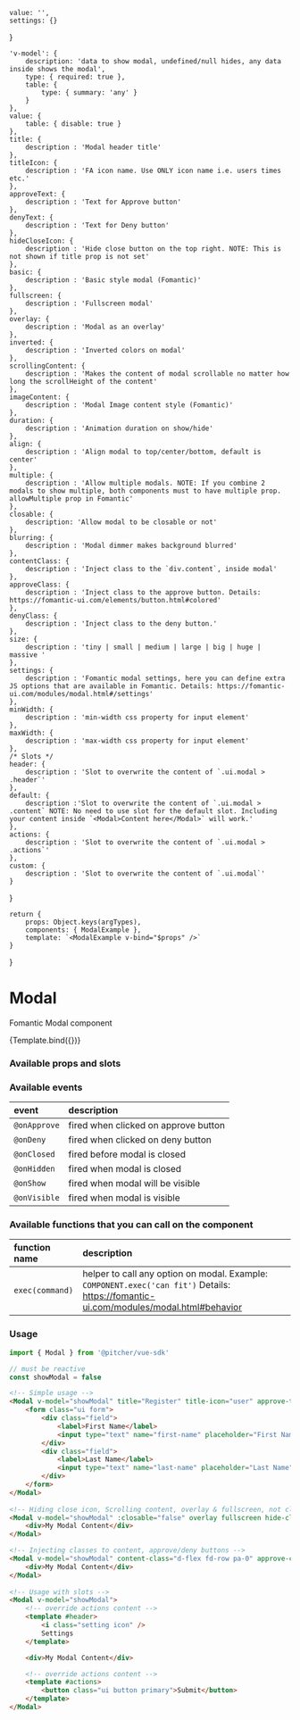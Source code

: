 

<!-- Story args -->
<!-- https://storybook.js.org/docs/react/writing-stories/args -->
    value: '',
    settings: {}
}

<!-- https://storybook.js.org/docs/react/api/argtypes -->
    'v-model': {
        description: 'data to show modal, undefined/null hides, any data inside shows the modal',
        type: { required: true },
        table: {
            type: { summary: 'any' }
        }
    },    
    value: {
        table: { disable: true }
    },
    title: {
        description : 'Modal header title'
    },
    titleIcon: {
        description : 'FA icon name. Use ONLY icon name i.e. users times etc.'
    },
    approveText: {
        description : 'Text for Approve button'
    },
    denyText: {
        description : 'Text for Deny button'
    },
    hideCloseIcon: {
        description : 'Hide close button on the top right. NOTE: This is not shown if title prop is not set'
    },
    basic: {
        description : 'Basic style modal (Fomantic)'
    },
    fullscreen: {
        description : 'Fullscreen modal'
    },
    overlay: {
        description : 'Modal as an overlay'
    },
    inverted: {
        description : 'Inverted colors on modal'
    },
    scrollingContent: {
        description : 'Makes the content of modal scrollable no matter how long the scrollHeight of the content'
    },
    imageContent: {
        description : 'Modal Image content style (Fomantic)'
    },
    duration: {
        description : 'Animation duration on show/hide'
    },
    align: {
        description : 'Align modal to top/center/bottom, default is center'
    },
    multiple: {
        description : 'Allow multiple modals. NOTE: If you combine 2 modals to show multiple, both components must to have multiple prop. allowMultiple prop in Fomantic'
    },
    closable: {
        description: 'Allow modal to be closable or not'
    },
    blurring: {
        description : 'Modal dimmer makes background blurred'
    },
    contentClass: {
        description : 'Inject class to the `div.content`, inside modal'
    },
    approveClass: {
        description : 'Inject class to the approve button. Details: https://fomantic-ui.com/elements/button.html#colored'
    },
    denyClass: {
        description : 'Inject class to the deny button.'
    },
    size: {
        description : 'tiny | small | medium | large | big | huge | massive '
    },
    settings: {
        description : 'Fomantic modal settings, here you can define extra JS options that are available in Fomantic. Details: https://fomantic-ui.com/modules/modal.html#/settings'
    },
    minWidth: {
        description : 'min-width css property for input element'
    },
    maxWidth: {
        description : 'max-width css property for input element'
    },
    /* Slots */
    header: {
        description : 'Slot to overwrite the content of `.ui.modal > .header`'
    },
    default: {
        description :'Slot to overwrite the content of `.ui.modal > .content` NOTE: No need to use slot for the default slot. Including your content inside `<Modal>Content here</Modal>` will work.'
    },
    actions: {
        description : 'Slot to overwrite the content of `.ui.modal > .actions`'
    },
    custom: {
        description : 'Slot to overwrite the content of `.ui.modal`'
    }
}

<!-- Named exports of stories here -->
    return {
        props: Object.keys(argTypes),
        components: { ModalExample },
        template: `<ModalExample v-bind="$props" />`
    }
}

<!-- Define story settings here -->
<Meta 
    title="Components/Modal"
    component={Modal}
    argTypes={argTypes}
    args={args}
/>

# Modal
Fomantic Modal component

<Story name="Default">
    {Template.bind({})}
</Story>

### Available props and slots
<!-- https://storybook.js.org/docs/react/writing-docs/doc-blocks#customizing -->
<ArgsTable story="Default" />

### Available events
| event | description |
| :--- | :--- |
| `@onApprove` | fired when clicked on approve button
| `@onDeny` | fired when clicked on deny button
| `@onClosed` | fired before modal is closed
| `@onHidden` | fired when modal is closed
| `@onShow` | fired when modal will be visible
| `@onVisible` | fired when modal is visible

### Available functions that you can call on the component
| function name | description |
| :--- | :--- |
| `exec(command)` | helper to call any option on modal. Example: `COMPONENT.exec('can fit')` Details: https://fomantic-ui.com/modules/modal.html#behavior

### Usage
```javascript
import { Modal } from '@pitcher/vue-sdk'

// must be reactive
const showModal = false
```

```html
<!-- Simple usage -->
<Modal v-model="showModal" title="Register" title-icon="user" approve-text="Submit" deny-text="Cancel">
    <form class="ui form">
        <div class="field">
            <label>First Name</label>
            <input type="text" name="first-name" placeholder="First Name" />
        </div>
        <div class="field">
            <label>Last Name</label>
            <input type="text" name="last-name" placeholder="Last Name" />
        </div>
    </form>
</Modal>
 
<!-- Hiding close icon, Scrolling content, overlay & fullscreen, not closable -->
<Modal v-model="showModal" :closable="false" overlay fullscreen hide-close-icon scrolling-content>
    <div>My Modal Content</div>
</Modal>

<!-- Injecting classes to content, approve/deny buttons -->
<Modal v-model="showModal" content-class="d-flex fd-row pa-0" approve-class="green" denyClass="red">
    <div>My Modal Content</div>
</Modal>
 
<!-- Usage with slots -->
<Modal v-model="showModal">
    <!-- override actions content -->
    <template #header>
        <i class="setting icon" />
        Settings
    </template>

    <div>My Modal Content</div>

    <!-- override actions content -->
    <template #actions>
        <button class="ui button primary">Submit</button>
    </template>
</Modal>
```
